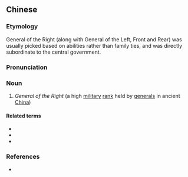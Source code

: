 {{also|右将军}}
==Chinese==
{{zh-forms|s=右将军|type=12}}

===Etymology===
General of the Right (along with General of the Left, Front and Rear) was usually picked based on abilities rather than family ties, and was directly subordinate to the central government.

===Pronunciation===
{{zh-pron
|m=yòu jiāngjūn
|cat=n
}}

===Noun===
{{zh-noun}}

# {{lb|zh|archaic}} ''General of the Right'' (a high [[military]] [[rank]] held by [[general]]s in ancient [[China]])

====Related terms====
* {{l|zh|後將軍}}
* {{l|zh|前將軍}}
* {{l|zh|左將軍}}

===References===
* {{cite-book
|last=Hara
|first=Yōhei
|authorlink=
|coauthors=
|language=Mandarin, translated from Japanese
|year=2003
|title=圖解三國時代, p. 251
|publisher=
|location=
|isbn=9867881729
}}